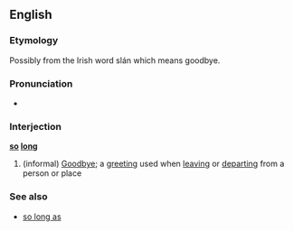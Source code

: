 ==English==
===Etymology===
Possibly from the Irish word slán which means goodbye. <!--this was sitting here and needs checking and revision-->

===Pronunciation===
*{{audio|en-us-so-long.ogg|Audio (US)}}

===Interjection===
'''[[so]] [[long]]'''
#(informal) [[Goodbye]]; a [[greeting]] used when [[leaving]] or [[departing]] from a person or place

===See also===
*[[so long as]]